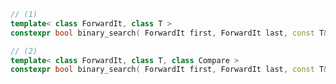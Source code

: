 ```cpp
// (1)
template< class ForwardIt, class T >
constexpr bool binary_search( ForwardIt first, ForwardIt last, const T& value );

// (2)
template< class ForwardIt, class T, class Compare >
constexpr bool binary_search( ForwardIt first, ForwardIt last, const T& value, Compare comp );
```
